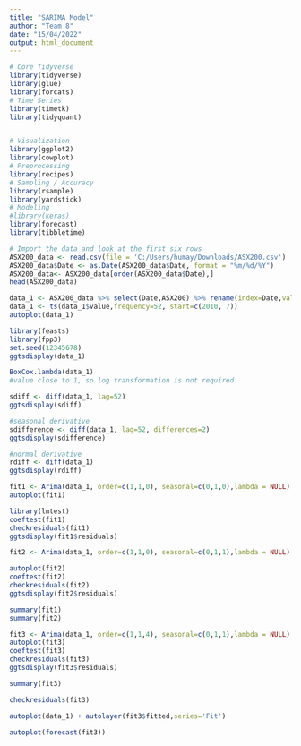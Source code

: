 ---
title: "SARIMA Model"
author: "Team 8"
date: "15/04/2022"
output: html_document
---

```{r}
# Core Tidyverse
library(tidyverse)
library(glue)
library(forcats)
# Time Series
library(timetk)
library(tidyquant)


# Visualization
library(ggplot2)
library(cowplot)
# Preprocessing
library(recipes)
# Sampling / Accuracy
library(rsample)
library(yardstick) 
# Modeling
#library(keras)
library(forecast)
library(tibbletime)
```


```{r}
# Import the data and look at the first six rows
ASX200_data <- read.csv(file = 'C:/Users/humay/Downloads/ASX200.csv')
ASX200_data$Date <- as.Date(ASX200_data$Date, format = "%m/%d/%Y")
ASX200_data<- ASX200_data[order(ASX200_data$Date),]
head(ASX200_data)
```

```{r}
data_1 <- ASX200_data %>% select(Date,ASX200) %>% rename(index=Date,value=ASX200)
data_1 <- ts(data_1$value,frequency=52, start=c(2010, 7))
autoplot(data_1)
```

```{r}
library(feasts)
library(fpp3)
set.seed(12345678)
ggtsdisplay(data_1)
```

```{r}
BoxCox.lambda(data_1)
#value close to 1, so log transformation is not required
```
```{r}
sdiff <- diff(data_1, lag=52)
ggtsdisplay(sdiff)
```

```{r}
#seasonal derivative
sdifference <- diff(data_1, lag=52, differences=2)
ggtsdisplay(sdifference)
```
```{r}
#normal derivative
rdiff <- diff(data_1)
ggtsdisplay(rdiff)
```
```{r}
fit1 <- Arima(data_1, order=c(1,1,0), seasonal=c(0,1,0),lambda = NULL)
autoplot(fit1)
```

```{r}
library(lmtest)
coeftest(fit1)
checkresiduals(fit1)
ggtsdisplay(fit1$residuals)
```

```{r}
fit2 <- Arima(data_1, order=c(1,1,0), seasonal=c(0,1,1),lambda = NULL)
```


```{r}
autoplot(fit2)
coeftest(fit2)
checkresiduals(fit2)
ggtsdisplay(fit2$residuals)
```
```{r}
summary(fit1)
summary(fit2)
```
```{r}
fit3 <- Arima(data_1, order=c(1,1,4), seasonal=c(0,1,1),lambda = NULL)
autoplot(fit3)
coeftest(fit3)
checkresiduals(fit3)
ggtsdisplay(fit3$residuals)
```

```{r}
summary(fit3)
```

```{r}
checkresiduals(fit3)
```
```{r}
autoplot(data_1) + autolayer(fit3$fitted,series='Fit')
```
```{r}
autoplot(forecast(fit3))
```


